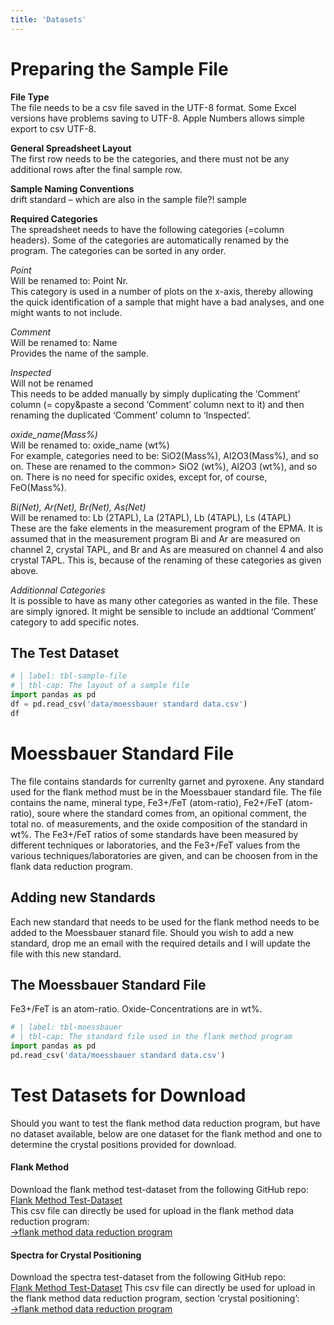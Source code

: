 ```yaml
---
title: 'Datasets'
---
```


# Preparing the Sample File
**File Type**\
The file needs to be a csv file saved in the UTF-8 format. Some Excel versions have problems saving to UTF-8. Apple Numbers allows  simple export to csv UTF-8.

**General Spreadsheet Layout**\
The first row needs to be the categories, and there must not be any additional rows after the final sample row.

**Sample Naming Conventions**\
drift
standard – which are also in the sample file?!
sample

**Required Categories**\
The spreadsheet needs to have the following categories (=column headers). Some of the categories are automatically renamed by the program. The categories can be sorted in any order.

*Point*\
Will be renamed to: Point Nr.\
This category is used in a number of plots on the x-axis, thereby allowing the quick identification of a sample that might have a bad analyses, and one might wants to not include.

*Comment*\
Will be renamed to: Name\
Provides the name of the sample.

*Inspected*\
Will not be renamed\
This needs to be added manually by simply duplicating the 'Comment' column (= copy&paste a second 'Comment' column next to it) and then renaming the duplicated 'Comment' column to 'Inspected'. 

*oxide_name(Mass%)*\
Will be renamed to: oxide_name (wt%)\
For example, categories need to be: SiO2(Mass%), Al2O3(Mass%), and so on. These are renamed to the common> SiO2 (wt%), Al2O3 (wt%), and so on. There is no need for specific oxides, except for, of course, FeO(Mass%).

*Bi(Net), Ar(Net), Br(Net), As(Net)*\
Will be renamed to: Lb (2TAPL), La (2TAPL), Lb (4TAPL), Ls (4TAPL)\
These are the fake elements in the measurement program of the EPMA. It is assumed that in the measurement program Bi and Ar are measured on channel 2, crystal TAPL, and Br and As are measured on channel 4 and also crystal TAPL. This is, because of the renaming of these categories as given above.

*Additionnal Categories*\
It is possible to have as many other categories as wanted in the file. These are simply ignored. It might be sensible to include an addtional 'Comment' category to add specific notes. 

## The Test Dataset
```python
# | label: tbl-sample-file
# | tbl-cap: The layout of a sample file
import pandas as pd
df = pd.read_csv('data/moessbauer standard data.csv')
df
```


# Moessbauer Standard File
The file contains standards for currenlty garnet and pyroxene. Any standard used for the flank method must be in the Moessbauer standard file. The file contains the name, mineral type, Fe3+/FeT (atom-ratio), Fe2+/FeT (atom-ratio), soure where the standard comes from, an opitional comment, the total no. of measurements, and the oxide composition of the standard in wt%. The Fe3+/FeT ratios of some standards have been measured by different techniques or laboratories, and the Fe3+/FeT values from the various techniques/laboratories are given, and can be choosen from in the flank data reduction program.

## Adding new Standards
Each new standard that needs to be used for the flank method needs to be added to the Moessbauer stanard file. Should you wish to add a new standard, drop me an email with the required details and I will update the file with this new standard.

## The Moessbauer Standard File
Fe3+/FeT is an atom-ratio. Oxide-Concentrations are in wt%.
```python
# | label: tbl-moessbauer
# | tbl-cap: The standard file used in the flank method program
import pandas as pd
pd.read_csv('data/moessbauer standard data.csv')
```


# Test Datasets for Download
Should you want to test the flank method data reduction program, but have no dataset available, below are one dataset for the flank method and one to determine the crystal positions provided for download.

#### Flank Method
Download the flank method test-dataset from the following GitHub repo: \
<a href="">Flank Method Test-Dataset</a> \
This csv file can directly be used for upload in the flank method data reduction program: \
<a href="https://flankmethod.streamlit.app">->flank method data reduction program</a>


#### Spectra for Crystal Positioning
Download the spectra test-dataset from the following GitHub repo: \
<a href="https://github.com/Hezel2000/flank_method/blob/31aedff128e8a89696a072d20805dd275130fc50/flank%20method%20documentation/test_data/Fe%20Spectra.csv">Flank Method Test-Dataset</a>
This csv file can directly be used for upload in the flank method data reduction program, section 'crystal positioning': \
<a href="https://flankmethod.streamlit.app">->flank method data reduction program</a>